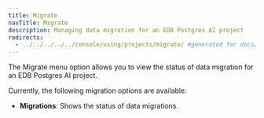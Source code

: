 ```yaml
---
title: Migrate
navTitle: Migrate
description: Managing data migration for an EDB Postgres AI project
redirects:
  - ../../../../../console/using/projects/migrate/ #generated for docs/hm/release-1.2
---
```


The Migrate menu option allows you to view the status of data migration for an EDB Postgres AI project. 

Currently, the following migration options are available:

- **Migrations**: Shows the status of data migrations.


